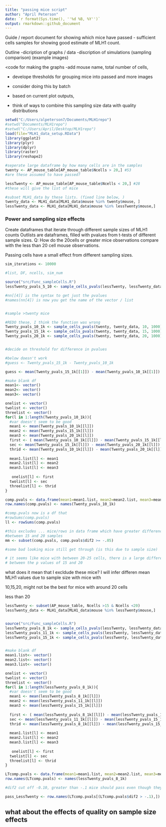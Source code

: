 ```yaml
---
title: "passing mice script"
author: "April Peterson"
date: `r format(Sys.time(), ''%d %B, %Y'')`
output: rmarkdown::github_document
---
```



Guide / report document for showing which mice have passed - sufficient cells samples for showing good estimate of MLH1 count.

Outline
-dicription of graphs / data
-discription of simulations (sampling comparison)
(example images)


<code for making the graphs
-add mouse name, total number of cells, 

- develope thresholds for grouping mice into passed and more images
- consider doing this by batch


- based on current plot outputs, 

- think of ways to combine this sampling size data with quality distributions
```r

setwd("C:/Users/alpeterson7/Documents/MLH1repo")
#setwd("Documents/MLH1repo")
#setwd("C:/Users/April/Desktop/MLH1repo")
load(file="MLH1_data_setup.RData")
library(ggplot2)
library(plyr)
library(dplyr)
library(raster)
library(reshape2)
```


```r
#seperate large dataframe by how many cells are in the samples
twenty <- AP_mouse_table[AP_mouse_table$Ncells > 20,] #53
#are these assumed to have passed?

lessTwenty <- AP_mouse_table[AP_mouse_table$Ncells < 20,] #28
#these will give the list of mice

#subset MLH1_data by these lists. (fixed line below, )
twenty_data <- MLH1_data[MLH1_data$mouse %in% twenty$mouse, ]
lessTwenty_data <- MLH1_data[MLH1_data$mouse %in% lessTwenty$mouse,]

```


### Power and sampling size effects
Create dataframes that iterate through different sample sizes of MLH1 counts 
 Outlists are dataframes, filled with pvalues from t-tests of different sample sizes.
 Q: How do the 20cells or greater mice observations compare with the less than 20 cell mouse observations.

Passing cells have a small effect from different sampling sizes.

```r
sim_iterations <- 10000

#list, DF, ncells, sim_num

source("src/Func_sampleCells.R")
lessTwenty_pvals_5_10 <- sample_cells_pvals(lessTwenty, lessTwenty_data, 5, 10)#this returns a list (of vectors?) list of pvalues for each mouse in a list

#nn[[4]] is the syntax to get just the pvalues
#names(nn[4]) is now you get the name of the vector / list


#sample >twenty mice

#REDO these, I think the function was wrong
Twenty_pvals_10_1k <- sample_cells_pvals(twenty, twenty_data, 10, 1000)#this returns a list (of vectors?) pvalues  for each mouse in a list
Twenty_pvals_15_1k <- sample_cells_pvals(twenty, twenty_data, 15, 1000)#this returns a list (of vectors?) pvalues  for each mouse in a list
Twenty_pvals_20_1k <- sample_cells_pvals(twenty, twenty_data, 20, 1000)#this returns a list (of vectors?) pvalues  for each mouse in a list


#decide on threshold for difference in pvalues

#below doesn't work
#guess <- Twenty_pvals_15_1k - Twenty_pvals_10_1k

guess <- mean(Twenty_pvals_15_1k[[1]]) - mean(Twenty_pvals_10_1k[[1]])

#make blank df
mean1<- vector()
mean2<- vector()
mean3<- vector()

onelist <- vector()
twolist <- vector()
threelist <- vector()
for(l in 1:length(Twenty_pvals_10_1k)){
  #var doesn't seem to be good
  mean1 <- mean(Twenty_pvals_10_1k[[l]])
  mean2 <- mean(Twenty_pvals_15_1k[[l]])
  mean3 <- mean(Twenty_pvals_20_1k[[l]])
  first <- ( mean(Twenty_pvals_10_1k[[l]]) - mean(Twenty_pvals_15_1k[[l]]) )
  sec <- mean(Twenty_pvals_15_1k[[l]]) - mean(Twenty_pvals_20_1k[[l]])
  thrid <- mean(Twenty_pvals_10_1k[[l]]) - mean(Twenty_pvals_20_1k[[l]])
 
  mean1.list[l] <- mean1
  mean2.list[l] <- mean2
  mean3.list[l] <- mean3
  
   onelist[l] <- first
  twolist[l] <- sec
  threelist[l] <- thrid
}

comp.pvals <- data.frame(mean1=mean1.list, mean2=mean2.list, mean3=mean3.list, dif1 = onelist, dif2 = twolist, dif3=threelist)
row.names(comp.pvals) <- names(Twenty_pvals_10_1k)

#comp.pvals now is a df that 
#rowSums(comp.pvals) 
ll <- rowSums(comp.pvals)

#this excludes ... mice/rows in data frame which have greater differences 
#between 15 and 20 samples
mm <- subset(comp.pvals, comp.pvals$dif2 >= -.05)

#some bad looking mice still get through (is this due to sample size)

# it seems like mice with between 20-25 cells, there is a large difference
# between the p values of 15 and 20

```



what does it mean that I excldude these mice?
I will infer differen mean MLH1 values due to sample size with mice with 

10,15,20, might not be the best for mice with around 20 cells

less than 20
```r

lessTwenty <- subset(AP_mouse_table, Ncells >15 & Ncells <20)
lessTwenty_data <- MLH1_data[MLH1_data$mouse %in% lessTwenty$mouse,]


source("src/Func_sampleCells.R")
lessTwenty_pvals_8_1k <- sample_cells_pvals(lessTwenty, lessTwenty_data, 8, 1000)#this returns a list (of vectors?) pvalues  for each mouse in a list
lessTwenty_pvals_11_1k <- sample_cells_pvals(lessTwenty, lessTwenty_data, 11, 1000)#this returns a list (of vectors?) pvalues  for each mouse in a list
lessTwenty_pvals_15_1k <- sample_cells_pvals(lessTwenty, lessTwenty_data, 15, 1000)#this returns a list (of vectors?) pvalues  for each mouse in a list


#make blank df
mean1.list<- vector()
mean2.list<- vector()
mean3.list<- vector()

onelist <- vector()
twolist <- vector()
threelist <- vector()
for(l in 1:length(lessTwenty_pvals_8_1k)){
  #var doesn't seem to be good
  mean1 <- mean(lessTwenty_pvals_8_1k[[l]])
  mean2 <- mean(lessTwenty_pvals_11_1k[[l]])
  mean3 <- mean(lessTwenty_pvals_15_1k[[l]])
  
  first <- ( mean(lessTwenty_pvals_8_1k[[l]]) - mean(lessTwenty_pvals_11_1k[[l]]) )
  sec <- mean(lessTwenty_pvals_11_1k[[l]]) - mean(lessTwenty_pvals_15_1k[[l]])
  thrid <- mean(lessTwenty_pvals_8_1k[[l]]) - mean(lessTwenty_pvals_15_1k[[l]])
 
  mean1.list[l] <- mean1
  mean2.list[l] <- mean2
  mean3.list[l] <- mean3
  
   onelist[l] <- first
  twolist[l] <- sec
  threelist[l] <- thrid
}

LTcomp.pvals <- data.frame(mean1=mean1.list, mean2=mean2.list, mean3=mean3.list, dif1 = onelist, dif2 = twolist, dif3=threelist)
row.names(LTcomp.pvals) <- names(lessTwenty_pvals_8_1k)

#dif2 cut off -0.10, greater than -.1 mice should pass even though they have less than 20

pass_LessTwenty <- row.names(LTcomp.pvals[(LTcomp.pvals$dif2 > -.1),])

```



## what about the effects of quality on sample size effects

